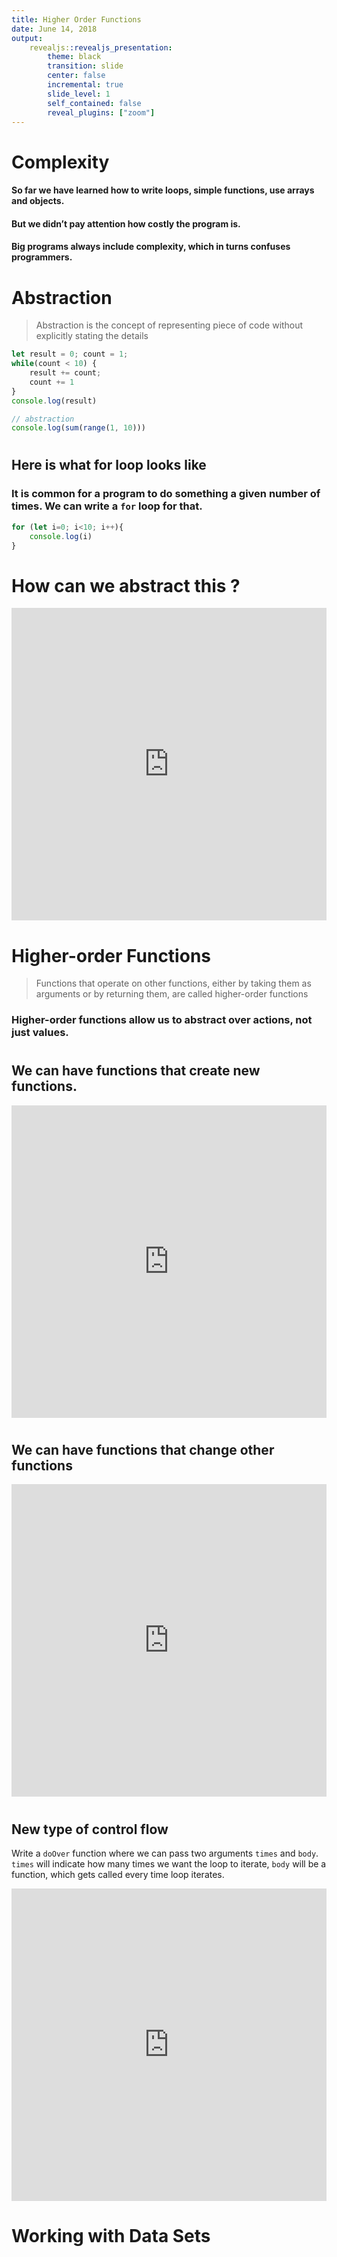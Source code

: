 ```yaml
---
title: Higher Order Functions
date: June 14, 2018
output:
    revealjs::revealjs_presentation:
        theme: black
        transition: slide
        center: false
        incremental: true
        slide_level: 1
        self_contained: false
        reveal_plugins: ["zoom"]
---
```


# Complexity
#### So far we have learned how to write loops, simple functions, use arrays and objects.
#### But we didn't pay attention how costly the program is.
#### Big programs always include complexity, which in turns confuses programmers.

# Abstraction
> Abstraction is the concept of representing piece of code without explicitly stating the details

```javascript
let result = 0; count = 1;
while(count < 10) {
    result += count;
    count += 1
}
console.log(result)

// abstraction
console.log(sum(range(1, 10)))
```

#
## Here is what for loop looks like

### It is common for a program to do something a given number of times. We can write a `for` loop for that.

```javascript
for (let i=0; i<10; i++){
    console.log(i)
}
```

# How can we abstract this ?

<iframe height="500px" width="100%" src="https://repl.it/repls/FocusedImaginarySymbols?lite=true" scrolling="no" frameborder="no" allowtransparency="true" allowfullscreen="true" sandbox="allow-forms allow-pointer-lock allow-popups allow-same-origin allow-scripts allow-modals"></iframe>

# {data-background="https://media.giphy.com/media/3o7WIPku0tmvhunqwg/giphy.gif"}

# Higher-order Functions

> Functions that operate on other functions, either by taking them as arguments or by returning them, are called higher-order functions

### Higher-order functions allow us to abstract over actions, not just values.

#
## We can have functions that create new functions.

<iframe height="500px" width="100%" src="https://repl.it/repls/HungryFilthyCustomer?lite=true" scrolling="no" frameborder="no" allowtransparency="true" allowfullscreen="true" sandbox="allow-forms allow-pointer-lock allow-popups allow-same-origin allow-scripts allow-modals"></iframe>

#
## We can have functions that change other functions

<iframe height="500px" width="100%" src="https://repl.it/repls/ShyQuestionablePup?lite=true" scrolling="no" frameborder="no" allowtransparency="true" allowfullscreen="true" sandbox="allow-forms allow-pointer-lock allow-popups allow-same-origin allow-scripts allow-modals"></iframe>

#

## New type of control flow

Write a `doOver` function where we can pass two arguments `times` and `body`. `times` will indicate how many times we want the loop to iterate, `body` will be a function, which gets called every time loop iterates.

<iframe height="500px" width="100%" src="https://repl.it/repls/LivelyNoisyDecimal?lite=true" scrolling="no" frameborder="no" allowtransparency="true" allowfullscreen="true" sandbox="allow-forms allow-pointer-lock allow-popups allow-same-origin allow-scripts allow-modals"></iframe>

# Working with Data Sets
